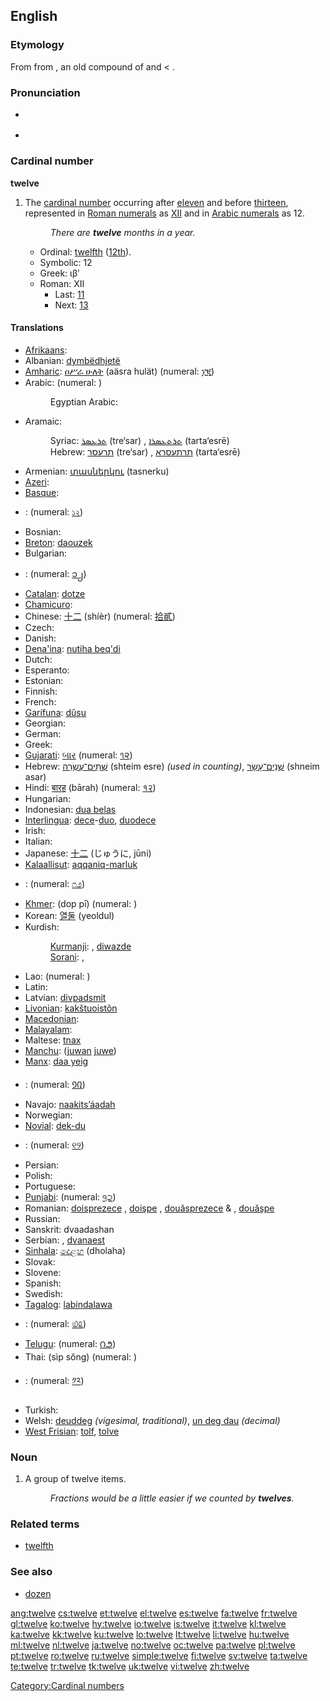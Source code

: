 {{wikipedia}}
==English==

{{rank|consider|provided|Rome|970|twelve|opposite|vast|isn't}}

===Etymology===
From {{etyl|ang|en}} {{term|twelf|lang=ang}} from {{proto|Germanic|twalif-|lang=en}}, an old compound of {{proto|Germanic|twa-|two|lang=en|title=}} and {{proto|Germanic|-lif|left over|lang=en|title=}} < {{proto|Indo-European|leikw-|leave, remain|lang=en}}.

===Pronunciation===
* {{a|UK|US}} {{IPA|/twɛlv/}}
* {{audio|en-us-twelve.ogg|Audio (US)}}

===Cardinal number===
'''twelve'''

# The [[cardinal number]] occurring after [[eleven]] and before [[thirteen]], represented in [[Roman numerals]] as [[XII]] and in [[Arabic numeral]]s as 12.
#: ''There are '''twelve''' months in a year.''
#* Ordinal: [[twelfth]] ([[12th]]).
#* Symbolic: 12
#* Greek: ιβʹ
#* Roman: XII
#** Last: [[eleven|11]]
#** Next: [[thirteen|13]]

====Translations====
{{trans-top|cardinal number 12}}
* [[Afrikaans]]: {{t-|af|twaalf|xs=Afrikaans}}
* Albanian: [[dymbëdhjetë]]
* [[Amharic]]: [[ዐሥራ ሁለት]] (aäsra hulät) (numeral: [[፲፪]])
* Arabic: {{t-|ar|اثنا عشر|alt=إثْنا عَشَرَ|tr='ithnaa 3ashara}} (numeral: {{Arab|[[١٢]]}})
*: Egyptian Arabic: {{tø|arz|اتناشر|tr=itnaashar|sc=Arab|xs=Egyptian Arabic}}
* Aramaic:
*: Syriac: [[ܬܪܥܣܪ]] (tre‘sar) {{m}}, [[ܬܪܬܥܣܪܐ]] (tarta‘esrē) {{f}}
*: Hebrew: [[תרעסר]] (tre‘sar) {{m}}, [[תרתעסרא]] (tarta‘esrē) {{f}}
* Armenian: [[տասներկու]] (tasnerku)
* [[Azeri]]: {{t-|az|on iki|xs=Azeri}}
* [[Basque]]: {{t-|eu|hamabi|xs=Basque}}
* {{trreq|Bengali}}: (numeral: [[১২]])
* Bosnian: {{t|bs|dvanaest}}
* [[Breton]]: [[daouzek]]
* Bulgarian: {{t|bg|дванадесет|tr=dvanádeset|sc=Cyrl}}
* {{trreq|Burmese}}: (numeral: [[၁၂]])
* [[Catalan]]: [[dotze]]
* [[Chamicuro]]: {{tø|ccc|chunka ma'pojta}}
* Chinese: [[十二]] (shíèr) (numeral: [[拾貳]])
* Czech: {{t-|cs|dvanáct}}
* Danish: {{t+|da|tolv}}
* [[Dena'ina]]: [[nutiha beq'di]]
* Dutch: {{t+|nl|twaalf}}
* Esperanto: {{t-|eo|dek du|xs=Esperanto}}
* Estonian: {{t-|et|kaksteist}}
* Finnish: {{t+|fi|kaksitoista}}
* French: {{t+|fr|douze}}
* [[Garífuna]]: [[dûsu]]
* Georgian: {{t-|ka|თორმეტი|tr=t’ermeti|sc=Geor|xs=Georgian}}
* German: {{t+|de|zwölf}}
* Greek: {{t+|el|δώδεκα|tr=dódeka|sc=Grek}}
* [[Gujarati]]: [[બાર]] (numeral: [[૧૨]])
* Hebrew: [[שתים עשרה|שְׁתֵּים־עֶשְׂרֵה]] (shteim esre) {{f}} ''(used in counting)'', [[שנים עשר|שְׁנֵים־עָשָׂר]] (shneim asar) {{m}}
* Hindi: [[बारह]] (bārah) (numeral: [[१२]])
* Hungarian: {{t+|hu|tizenkettő}}
* Indonesian: [[dua belas]]
* [[Interlingua]]: [[dece]]-[[duo]], [[duodece]]
* Irish: {{t+|ga|dó dhéag|xs=Irish}}
* Italian: {{t+|it|dodici}}
* Japanese: [[十二]] (じゅうに, jūni)
* [[Kalaallisut]]: [[aqqaniq-marluk]]
{{trans-mid}}
* {{trreq|Kannada}}: (numeral: [[೧೨]])
* [[Khmer]]: {{Khmr|[[ដប់ពីរ]]}} (dop pī) (numeral: {{Khmr|[[១២]]}})
* Korean: [[열둘]] (yeoldul)
* Kurdish:
*: [[Kurmanji]]: {{t|ku|dazde}}, [[diwazde]]
*: [[Sorani]]: {{ku-Arab|[[دوانزه‌]]}}, {{ku-Arab|[[دوازده‌]]}}
* Lao: {{t-|lo|ສິບສອງ|tr=sip-sööng|sc=Laoo|xs=Lao}} (numeral: {{Laoo|[[໑໒]]}})
* Latin: {{t+|la|duodecim}}
* Latvian: [[divpadsmit]]
* [[Livonian]]: [[kakštuoistõn]]
* [[Macedonian]]: {{t|mk|дванаесет|tr=dvanáeset|sc=Cyrl|xs=Macedonian}}
* [[Malayalam]]: {{t|ml|പന്ത്രണ്ട്|sc=Mlym|xs=Malayalam}}
* Maltese: [[tnax]]
* [[Manchu]]: ([[juwan]] [[juwe]])
* [[Manx]]: [[daa yeig]]
* {{trreq|Mongolian}}: (numeral: [[᠑᠒]])
* Navajo: [[naakitsʼáadah]]
* Norwegian: {{t+|no|tolv}}
* [[Novial]]: [[dek-du]]
* {{trreq|Oriya}}: (numeral: [[୧୨]])
* Persian: {{t+|fa|دوازده|sc=fa-Arab|xs=Persian}}
* Polish: {{t+|pl|dwanaście}}
* Portuguese: {{t+|pt|doze}}
* [[Punjabi]]: {{t-|pa|ਬਾਰਾਂ|sc=Guru|xs=Punjabi}} (numeral: [[੧੨]])
* Romanian: [[doisprezece]] {{m}}, [[doişpe]] {{italbrac|m, informal}}, [[douăsprezece]] {{f}} & {{n}}, [[douăşpe]] {{italbrac|f & n, informal}}
* Russian: {{t+|ru|двенадцать|tr=dvenádtsat’|sc=Cyrl}}
* Sanskrit: dvaadashan
* Serbian: {{t|sr|дванаест|sc=Cyrl}}, [[dvanaest]]
* [[Sinhala]]: [[දොළහ]] (dholaha)
* Slovak: {{t|sk|dvanásť}}
* Slovene: {{t+|sl|dvanajst}}
* Spanish: {{t+|es|doce}}
* Swedish: {{t+|sv|tolv}}
* [[Tagalog]]: [[labindalawa]]
* {{trreq|Tamil}}: (numeral: [[௰௨]])
* [[Telugu]]: {{t-|te|పండ్రెండు|tr=pamḍremḍu|sc=Telu}} (numeral: [[౧౨]])
* Thai: {{Thai|[[สิบสอง]]}} (sìp sŏng) (numeral: {{Thai|[[๑๒]]}})
* {{trreq|Tibetan}}: (numeral: [[༡༢]])
* Turkish: {{t|tr|On Iki}}
* Welsh: [[deuddeg]] ''(vigesimal, traditional)'', [[un deg dau]] ''(decimal)''
* [[West Frisian]]: [[tolf]], [[tolve]]
{{trans-bottom}}

===Noun===
{{en-noun}}

# A group of twelve items.
#: ''Fractions would be a little easier if we counted by '''twelves'''.''

===Related terms===
* [[twelfth]]

===See also===
* [[dozen]]

[[Category:Cardinal numbers]]

[[ang:twelve]]
[[cs:twelve]]
[[et:twelve]]
[[el:twelve]]
[[es:twelve]]
[[fa:twelve]]
[[fr:twelve]]
[[gl:twelve]]
[[ko:twelve]]
[[hy:twelve]]
[[io:twelve]]
[[is:twelve]]
[[it:twelve]]
[[kl:twelve]]
[[ka:twelve]]
[[kk:twelve]]
[[ku:twelve]]
[[lo:twelve]]
[[lt:twelve]]
[[li:twelve]]
[[hu:twelve]]
[[ml:twelve]]
[[nl:twelve]]
[[ja:twelve]]
[[no:twelve]]
[[oc:twelve]]
[[pa:twelve]]
[[pl:twelve]]
[[pt:twelve]]
[[ro:twelve]]
[[ru:twelve]]
[[simple:twelve]]
[[fi:twelve]]
[[sv:twelve]]
[[ta:twelve]]
[[te:twelve]]
[[tr:twelve]]
[[tk:twelve]]
[[uk:twelve]]
[[vi:twelve]]
[[zh:twelve]]